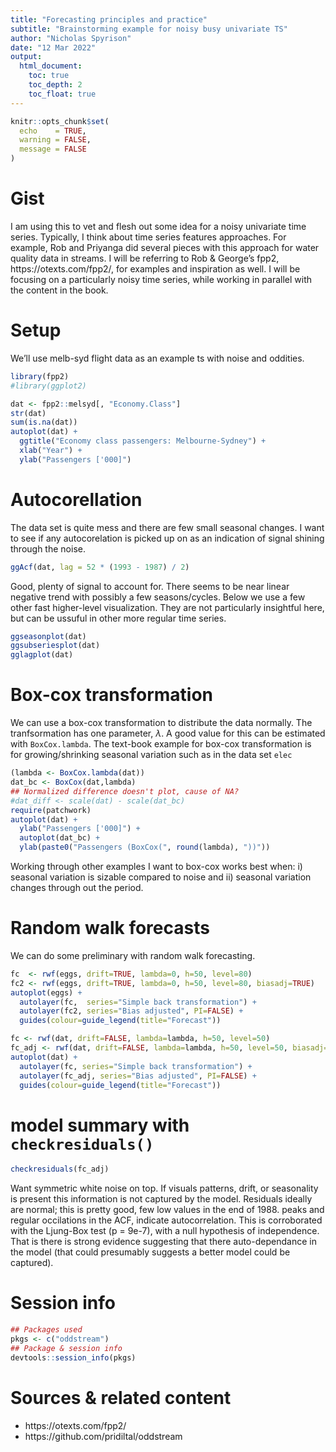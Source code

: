 ```yaml
---
title: "Forecasting principles and practice"
subtitle: "Brainstorming example for noisy busy univariate TS"
author: "Nicholas Spyrison"
date: "12 Mar 2022"
output: 
  html_document:
    toc: true
    toc_depth: 2
    toc_float: true
---
```


```r
knitr::opts_chunk$set(
  echo    = TRUE,
  warning = FALSE,
  message = FALSE
)
```

# Gist

I am using this to vet and flesh out some idea for a noisy univariate time series. Typically, I think about time series features approaches. For example, Rob and Priyanga did several pieces with this approach for water quality data in streams. I will be referring to Rob & George's fpp2, https://otexts.com/fpp2/, for examples and inspiration as well. I will be focusing on a particularly noisy time series, while working in parallel with the content in the book. 


# Setup

We'll use melb-syd flight data as an example ts with noise and oddities.

```r
library(fpp2)
#library(ggplot2)

dat <- fpp2::melsyd[, "Economy.Class"]
str(dat)
sum(is.na(dat))
autoplot(dat) +
  ggtitle("Economy class passengers: Melbourne-Sydney") +
  xlab("Year") +
  ylab("Passengers ['000]")
```


# Autocorellation

The data set is quite mess and there are few small seasonal changes. I want to see if any autocorelation is picked up on as an indication of signal shining through the noise.

```r
ggAcf(dat, lag = 52 * (1993 - 1987) / 2)
```

Good, plenty of signal to account for. There seems to be near linear negative trend with possibly a few seasons/cycles. Below we use a few other fast higher-level visualization. They are not particularly insightful here, but can be ussuful in other more regular time series.

```r
ggseasonplot(dat)
ggsubseriesplot(dat)
gglagplot(dat)
```

# Box-cox transformation

We can use a box-cox transformation to distribute the data normally. The tranfsormation has one parameter, $\lambda$. A good value for this can be estimated with `BoxCox.lambda`. The text-book example for box-cox transformation is for growing/shrinking seasonal variation such as in the data set `elec`

```r
(lambda <- BoxCox.lambda(dat))
dat_bc <- BoxCox(dat,lambda)
## Normalized difference doesn't plot, cause of NA?
#dat_diff <- scale(dat) - scale(dat_bc)
require(patchwork)
autoplot(dat) +
  ylab("Passengers ['000]") +
  autoplot(dat_bc) +
  ylab(paste0("Passengers (BoxCox(", round(lambda), "))"))
```

Working through other examples I want to box-cox works best when: i) seasonal variation is sizable compared to noise and ii) seasonal variation changes through out the period. 


# Random walk forecasts

We can do some preliminary with random walk forecasting.

```r
fc  <- rwf(eggs, drift=TRUE, lambda=0, h=50, level=80)
fc2 <- rwf(eggs, drift=TRUE, lambda=0, h=50, level=80, biasadj=TRUE)
autoplot(eggs) +
  autolayer(fc,  series="Simple back transformation") +
  autolayer(fc2, series="Bias adjusted", PI=FALSE) +
  guides(colour=guide_legend(title="Forecast"))

fc <- rwf(dat, drift=FALSE, lambda=lambda, h=50, level=50)
fc_adj <- rwf(dat, drift=FALSE, lambda=lambda, h=50, level=50, biasadj=TRUE)
autoplot(dat) +
  autolayer(fc, series="Simple back transformation") +
  autolayer(fc_adj, series="Bias adjusted", PI=FALSE) +
  guides(colour=guide_legend(title="Forecast"))
```

# model summary with `checkresiduals()`

```r
checkresiduals(fc_adj)
```

Want symmetric white noise on top. If visuals patterns, drift, or seasonality is present this information is not captured by the model. Residuals ideally are normal; this is pretty good, few low values in the end of 1988. peaks and regular occilations in the ACF, indicate autocorrelation. This is corroborated with the Ljung-Box test (p = 9e-7), with a null hypothesis of independence. That is there is strong evidence suggesting that there auto-dependance in the model (that could presumably suggests a better model could be captured). 

#

# Session info

```r
## Packages used
pkgs <- c("oddstream")
## Package & session info
devtools::session_info(pkgs)
```

# Sources & related content

- https://otexts.com/fpp2/
- https://github.com/pridiltal/oddstream
